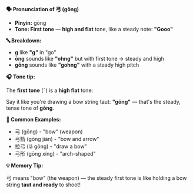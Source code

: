 **🗣️ Pronunciation of 弓 (gōng)**

- **Pinyin:** gōng
- **Tone: First tone** — **high and flat** tone, like a steady note: **"Gooo"**

**🔤 Breakdown:**

- **g** like **"g"** in "go"
- **ōng** sounds like **"ohng"** but with first tone → steady and high
- **gōng** sounds like **"gohng"** with a steady high pitch

**🎧 Tone tip:**

The **first tone** (¯) is a **high flat** tone:

Say it like you're drawing a bow string taut: **"gōng"** — that's the steady, tense tone of
**gōng**.

**📝 Common Examples:**

- 弓 (gōng) - "bow" (weapon)
- 弓箭 (gōng jiàn) - "bow and arrow"
- 拉弓 (lā gōng) - "draw a bow"
- 弓形 (gōng xíng) - "arch-shaped"

**💡 Memory Tip:**

弓 means "bow" (the weapon) — the steady first tone is like holding a bow string **taut and ready**
to shoot!
